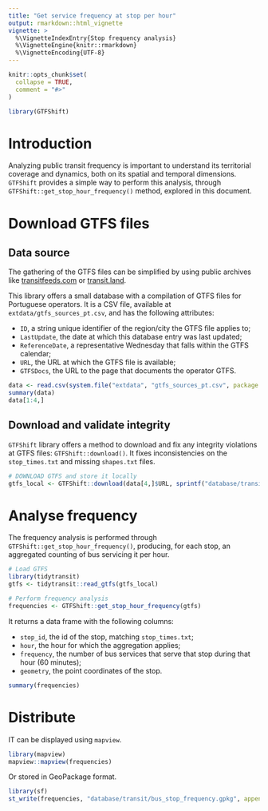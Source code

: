 ```yaml
---
title: "Get service frequency at stop per hour"
output: rmarkdown::html_vignette
vignette: >
  %\VignetteIndexEntry{Stop frequency analysis}
  %\VignetteEngine{knitr::rmarkdown}
  %\VignetteEncoding{UTF-8}
---
```


```r
knitr::opts_chunk$set(
  collapse = TRUE,
  comment = "#>"
)
```

```r
library(GTFShift)
```


# Introduction 

Analyzing public transit frequency is important to understand its territorial coverage and dynamics, both on its spatial and temporal dimensions. `GTFShift` provides a simple way to perform this analysis, through `GTFShift::get_stop_hour_frequency()` method, explored in this document.

# Download GTFS files 

## Data source

The gathering of the GTFS files can be simplified by using public archives like [transitfeeds.com](https://transitfeeds.com/) or [transit.land](https://www.transit.land/).

This library offers a small database with a compilation of GTFS files for Portuguese operators. It is a CSV file, available at `extdata/gtfs_sources_pt.csv`, and has the following attributes:

- `ID`, a string unique identifier of the region/city the GTFS file applies to;
- `LastUpdate`, the date at which this database entry was last updated;
- `ReferenceDate`, a representative Wednesday that falls within the GTFS calendar;
- `URL`, the URL at which the GTFS file is available;
- `GTFSDocs`, the URL to the page that documents the operator GTFS.


```r
data <- read.csv(system.file("extdata", "gtfs_sources_pt.csv", package = "GTFShift"))
summary(data)
data[1:4,]
```

## Download and validate integrity

`GTFShift` library offers a method to download and fix any integrity violations at GTFS files: `GTFShift::download()`. It fixes inconsistencies on the `stop_times.txt` and missing `shapes.txt` files.

```r
# DOWNLOAD GTFS and store it locally
gtfs_local <- GTFShift::download(data[4,]$URL, sprintf("database/transit/%s_gtfs.zip", data[4,]$ID))
```


# Analyse frequency

The frequency analysis is performed through `GTFShift::get_stop_hour_frequency()`, producing, for each stop, an aggregated counting of bus servicing it per hour.

```r
# Load GTFS
library(tidytransit)
gtfs <- tidytransit::read_gtfs(gtfs_local)

# Perform frequency analysis
frequencies <- GTFShift::get_stop_hour_frequency(gtfs)
```


It returns a data frame with the following columns:

- `stop_id`, the id of the stop, matching `stop_times.txt`;
- `hour`, the hour for which the aggregation applies;
- `frequency`, the number of bus services that serve that stop during that hour (60 minutes);
- `geometry`, the point coordinates of the stop.

```r
summary(frequencies)
```


# Distribute

IT can be displayed using `mapview`.

```r
library(mapview)
mapview::mapview(frequencies)
```


Or stored in GeoPackage format.

```r
library(sf)
st_write(frequencies, "database/transit/bus_stop_frequency.gpkg", append=FALSE)
```

